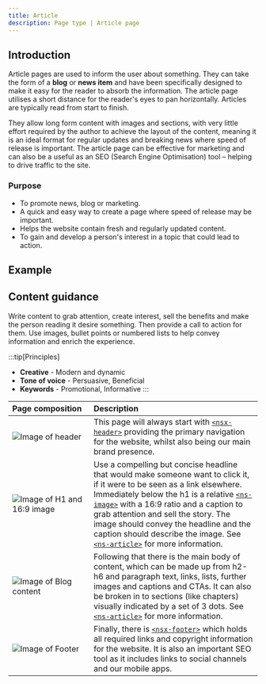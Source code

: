 ```yaml
---
title: Article
description: Page type | Article page
---
```



## Introduction

Article pages are used to inform the user about something. They can take the form of a **blog** or **news item** and have been specifically designed to make it easy for the reader to absorb the information. The article page utilises a short distance for the reader's eyes to pan horizontally. Articles are typically read from start to finish.

They allow long form content with images and sections, with very little effort required by the author to achieve the layout of the content, meaning it is an ideal format for regular updates and breaking news where speed of release is important. The article page  can be effective for marketing and can also be a useful as an SEO (Search Engine Optimisation) tool – helping to drive traffic to the site.

### Purpose

- To promote news, blog or marketing.
- A quick and easy way to create a page where speed of release may be important.
- Helps the website contain fresh and regularly updated content.
- To gain and develop a person's interest in a topic that could lead to action.

## Example

<PageViewer />

## Content guidance

Write content to grab attention, create interest, sell the benefits and make the person reading it desire something. Then provide a call to action for them. Use images, bullet points or numbered lists to help convey information and enrich the experience.

:::tip[Principles]
- **Creative** - Modern and dynamic
- **Tone of voice** - Persuasive, Beneficial
- **Keywords** - Promotional, Informative
:::

| Page&nbsp;composition | Description |
| :--- | :--- |
| ![Image of header](@assets/page-types/article/header.webp) | This page will always start with [`<nsx-header>`](/components/nsx-header) providing the primary navigation for the website, whilst also being our main brand presence. |
| ![Image of H1 and 16:9 image](@assets/page-types/article/article-1.webp) | Use a compelling but concise headline that would make someone want to click it, if it were to be seen as a link elsewhere. Immediately below the h1 is a relative [`<ns-image>`](/components/ns-image) with a 16:9 ratio and a caption to grab attention and sell the story. The image should convey the headline and the caption should describe the image. See [`<ns-article>`](/components/ns-article) for more information. |
| ![Image of Blog content](@assets/page-types/article/article-2.webp) | Following that there is the main body of content, which can be made up from h2-h6 and paragraph text, links, lists, further images and captions and CTAs. It can also be broken in to sections (like chapters) visually indicated by a set of 3 dots. See [`<ns-article>`](/components/ns-article) for more information. |
| ![Image of Footer](@assets/page-types/article/footer.webp) | Finally, there is [`<nsx-footer>`](/components/nsx-footer) which holds all required links and copyright information for the website. It is also an important SEO tool as it includes links to social channels and our mobile apps. |
